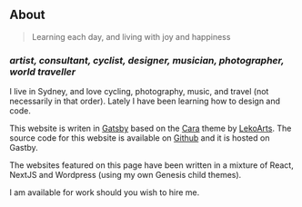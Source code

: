 ## About

> Learning each day, and living with joy and happiness

### *artist, consultant, cyclist, designer, musician, photographer, world traveller*

I live in Sydney, and love cycling, photography, music, and travel (not necessarily in that order).
Lately I have been learning how to design and code.

This website is writen in [Gatsby](https://www.gatsbyjs.com) based on the
[Cara](https://cara.lekoarts.de) theme by [LekoArts](https://www.lekoarts.de/en/).
The source code for this website is available on
[Github](https://github.com/ChristineTham/christham-portfolio) and it is hosted on
Gastby.

The websites featured on this page have been written in a mixture of React,
NextJS and Wordpress (using my own Genesis child themes).

I am available for work should you wish to hire me.
